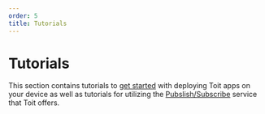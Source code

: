 ```yaml
---
order: 5
title: Tutorials
---
```


# Tutorials

This section contains tutorials to [get started](starter/time) with deploying Toit apps on your device as well as tutorials for utilizing the [Pubslish/Subscribe](pubsub/pubsubext) service that Toit offers.
